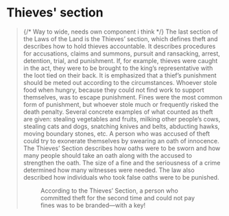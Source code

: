 
# Thieves' section

<Blockquote
quote='"Now, it can be told that if someone steals food who is unable to get work to support themselves, and so, on account of hunger, saves their life, that theft is by no means worthy of punishment."'
footer='Thieves’ Section, chapter 1'
/>

<SubMenuCards items={sections.items} />

{/* Way to wide, needs own component i think */}
The last section of the Laws of the Land is the Thieves’ section, which defines theft and describes how to hold thieves accountable. It describes procedures for accusations, claims and summons, pursuit and ransacking, arrest, detention, trial, and punishment. If, for example, thieves were caught in the act, they were to be brought to the king’s representative with the loot tied on their back. It is emphasized that a thief’s punishment should be meted out according to the circumstances. Whoever stole food when hungry, because they could not find work to support themselves, was to escape punishment. Fines were the most common form of punishment, but whoever stole much or frequently risked the death penalty. Several concrete examples of what counted as theft are given: stealing vegetables and fruits, milking other people’s cows, stealing cats and dogs, snatching knives and belts, abducting hawks, moving boundary stones, etc. A person who was accused of theft could try to exonerate themselves by swearing an oath of innocence. The Thieves’ Section describes how oaths were to be sworn and how many people should take an oath along with the accused to strengthen the oath. The size of a fine and the seriousness of a crime determined how many witnesses were needed. The law also described how individuals who took false oaths were to be punished.


<Figure
    image="/images/tyvebolken/Bf_BRM0_47891_FK_02.jpg"
    title="Large bronze key to Eidfjord Church, Eidfjord."
    alt="Large bronze key lying on a white cloth"
    href="https://digitaltmuseum.org/0210112472912/brm0-47891-for-konservering-2"
>
    According to the Thieves’ Section, a person who committed theft for the second time and could not pay fines was to be branded—with a key! 
</Figure>
